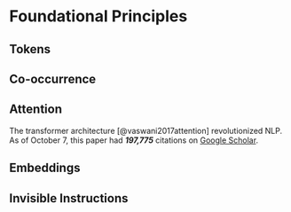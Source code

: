 # Foundational Principles

## Tokens

## Co-occurrence

## Attention

The transformer architecture [@vaswani2017attention] revolutionized NLP.
As of October 7, this paper had **_197,775_** citations on [Google Scholar](https://scholar.google.com/scholar?cluster=2960712678066186980&hl=en&as_sdt=0,33){target="_blank"}.

## Embeddings {#sec-embeddings}


## Invisible Instructions {#sec-invisible}